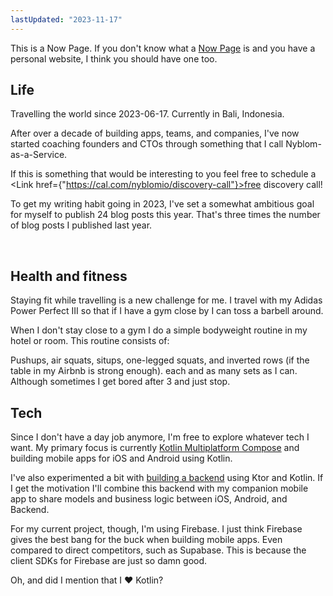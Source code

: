 ```yaml
---
lastUpdated: "2023-11-17"
---
```


This is a Now Page. If you don't know what a [Now Page](https://nownownow.com/about) is and you have a personal website, I think you should have one too.

## Life

Travelling the world since 2023-06-17. Currently in Bali, Indonesia.

After over a decade of building apps, teams, and companies, I've now started coaching founders and CTOs through something that I call <Link href="/nyblom-as-a-service/">Nyblom-as-a-Service</Link>.

If this is something that would be interesting to you feel free to schedule a <Link href={"https://cal.com/nyblomio/discovery-call"}>free discovery call</Link>!


To get my writing habit going in 2023, I've set a somewhat ambitious goal for myself to publish 24 blog posts this year. That's three times the number of blog posts I published last year.

<PostList />

<br />

## Health and fitness

Staying fit while travelling is a new challenge for me. I travel with my Adidas Power Perfect III so that if I have a gym close by I can toss a barbell around.

When I don't stay close to a gym I do a simple bodyweight routine in my hotel or room. This routine consists of:

Pushups, air squats, situps, one-legged squats, and inverted rows (if the table in my Airbnb is strong enough).
each and as many sets as I can. Although sometimes I get bored after 3 and just stop.

## Tech

Since I don't have a day job anymore, I'm free to explore whatever tech I want. My primary focus is currently [Kotlin Multiplatform Compose](https://www.jetbrains.com/lp/compose-multiplatform/) and building mobile apps for iOS and Android using Kotlin.

I've also experimented a bit with [building a backend](https://github.com/Qw4z1/read-tracker) using Ktor and Kotlin. If I get the motivation I'll combine this backend with my companion mobile app to share models and business logic between iOS, Android, and Backend.

For my current project, though, I'm using Firebase. I just think Firebase gives the best bang for the buck when building mobile apps. Even compared to direct competitors, such as Supabase. This is because the client SDKs for Firebase are just so damn good.

Oh, and did I mention that I ❤️ Kotlin?
